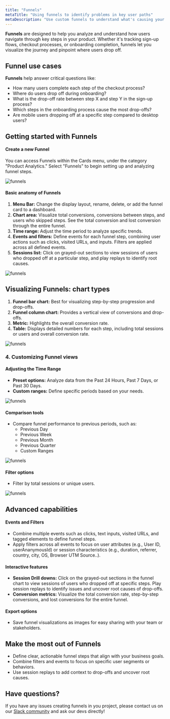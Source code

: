 ```yaml
---
title: "Funnels"
metaTitle: "Using funnels to identify problems in key user paths"
metaDescription: "Use custom funnels to understand what's causing your conversion issues"
---
```


**Funnels** are designed to help you analyze and understand how users navigate through key steps in your product. Whether it's tracking sign-up flows, checkout processes, or onboarding completion, funnels let you visualize the journey and pinpoint where users drop off.

## Funnel use cases

**Funnels** help answer critical questions like: 

- How many users complete each step of the checkout process?
- Where do users drop off during onboarding?
- What is the drop-off rate between step X and step Y in the sign-up process?
- Which steps in the onboarding process cause the most drop-offs?
- Are mobile users dropping off at a specific step compared to desktop users?

## Getting started with Funnels

#### Create a new Funnel

You can access Funnels within the Cards menu, under the category "Product Analytics." Select "Funnels" to begin setting up and analyzing funnel steps.

<div style={{ display: 'flex', justifyContent: 'center', alignItems: 'center' }}>
  <img src="/images/products/product-analytics/funnels/funnels_create.gif" alt="funnels" style={{ width: '700px', height: 'auto' }} />
</div>

#### Basic anatomy of Funnels

1. **Menu Bar:** Change the display layout, rename, delete, or add the funnel card to a dashboard.
2. **Chart area:** Visualize total conversions, conversions between steps, and users who skipped steps. See the total conversion and lost conversion through the entire funnel.
3. **Time range:** Adjust the time period to analyze specific trends.
4. **Events and filters:** Define events for each funnel step, combining user actions such as clicks, visited URLs, and inputs. Filters are applied across all defined events.
5. **Sessions list:** Click on grayed-out sections to view sessions of users who dropped off at a particular step, and play replays to identify root causes.

<div style={{ display: 'flex', justifyContent: 'center', alignItems: 'center' }}>
  <img src="/images/products/product-analytics/funnels/funnels_anatomy.png" alt="funnels" style={{ width: '700px', height: 'auto' }} />
</div>

## Visualizing Funnels: chart types

1. **Funnel bar chart:** Best for visualizing step-by-step progression and drop-offs.
2. **Funnel column chart:** Provides a vertical view of conversions and drop-offs.
3. **Metric:** Highlights the overall conversion rate.
4. **Table:** Displays detailed numbers for each step, including total sessions or users and overall conversion rate.

<div style={{ display: 'flex', justifyContent: 'center', alignItems: 'center' }}>
  <img src="/images/products/product-analytics/funnels/funnels_charts.gif" alt="funnels" style={{ width: '700px', height: 'auto' }} />
</div>

### 4. Customizing Funnel views

#### Adjusting the Time Range

- **Preset options:** Analyze data from the Past 24 Hours, Past 7 Days, or Past 30 Days.
- **Custom ranges:** Define specific periods based on your needs.

<div style={{ display: 'flex', justifyContent: 'center', alignItems: 'center' }}>
  <img src="/images/products/product-analytics/funnels/funnels_time.png" alt="funnels" style={{ width: '700px', height: 'auto' }} />
</div>

#### Comparison tools

- Compare funnel performance to previous periods, such as:
    - Previous Day
    - Previous Week
    - Previous Month
    - Previous Quarter
    - Custom Ranges

<div style={{ display: 'flex', justifyContent: 'center', alignItems: 'center' }}>
  <img src="/images/products/product-analytics/funnels/funnels_compare.png" alt="funnels" style={{ width: '700px', height: 'auto' }} />
</div>

#### Filter options

- Filter by total sessions or unique users.

<div style={{ display: 'flex', justifyContent: 'center', alignItems: 'center' }}>
  <img src="/images/products/product-analytics/funnels/funnels_filters.png" alt="funnels" style={{ width: '700px', height: 'auto' }} />
</div>

## Advanced capabilities

#### Events and Filters

- Combine multiple events such as clicks, text inputs, visited URLs, and tagged elements to define funnel steps.
- Apply filters across all events to focus on user attributes (e.g., User ID, userAnanymousId) or session characteristics (e.g., duration, referrer, country, city, OS, Browser UTM Source..).

#### Interactive features

- **Session Drill downs:** Click on the grayed-out sections in the funnel chart to view sessions of users who dropped off at specific steps. Play session replays to identify issues and uncover root causes of drop-offs.
- **Conversion metrics:** Visualize the total conversion rate, step-by-step conversions, and lost conversions for the entire funnel.

#### Export options

- Save funnel visualizations as images for easy sharing with your team or stakeholders.

## **Make the most out of Funnels**

- Define clear, actionable funnel steps that align with your business goals.
- Combine filters and events to focus on specific user segments or behaviors.
- Use session replays to add context to drop-offs and uncover root causes.

## Have questions?

If you have any issues creating funnels in you project, please contact us on our [Slack community](https://slack.openreplay.com/) and ask our devs directly!
